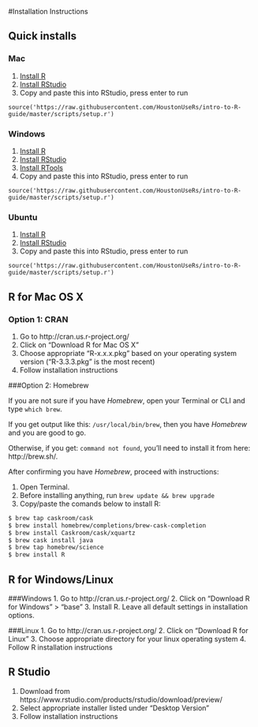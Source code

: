 #Installation Instructions

## Quick installs

### Mac

1. [Install R](https://cran.r-project.org/bin/macosx/R-3.3.3.pkg)
2. [Install RStudio](https://download1.rstudio.org/RStudio-1.0.136.dmg)
3. Copy and paste this into RStudio, press enter to run
```
source('https://raw.githubusercontent.com/HoustonUseRs/intro-to-R-guide/master/scripts/setup.r')
```

### Windows

1. [Install R](https://cran.r-project.org/bin/windows/base/R-3.3.3-win.exe)
2. [Install RStudio](https://download1.rstudio.org/RStudio-1.0.136.exe)
3. [Install RTools](https://cran.r-project.org/bin/windows/Rtools/Rtools34.exe)
4. Copy and paste this into RStudio, press enter to run
```
source('https://raw.githubusercontent.com/HoustonUseRs/intro-to-R-guide/master/scripts/setup.r')
```

### Ubuntu

1. [Install R](https://cran.r-project.org/bin/linux/ubuntu/README.html)
2. [Install RStudio](https://download1.rstudio.org/rstudio-1.0.136-amd64.deb)
3. Copy and paste this into RStudio, press enter to run
```
source('https://raw.githubusercontent.com/HoustonUseRs/intro-to-R-guide/master/scripts/setup.r')
```

## R for Mac OS X

### Option 1: CRAN

1. Go to http://cran.us.r-project.org/
2. Click on "Download R for Mac OS X"
3. Choose appropriate "R-x.x.x.pkg" based on your operating system version
("R-3.3.3.pkg" is the most recent)
4. Follow installation instructions

###Option 2: Homebrew


If you are not sure if you have *Homebrew*, open your Terminal or CLI and type `which brew`.

If you get output like this: `/usr/local/bin/brew`, then you have *Homebrew* and you are good to go.

Otherwise, if you get:  `command not found`, you'll need to install it from here: http://brew.sh/.

After confirming you have *Homebrew*, proceed with instructions:

1. Open Terminal.
2. Before installing anything, run `brew update && brew upgrade`
3. Copy/paste the comands below to install R:
```bash
$ brew tap caskroom/cask
$ brew install homebrew/completions/brew-cask-completion
$ brew install Caskroom/cask/xquartz
$ brew cask install java
$ brew tap homebrew/science
$ brew install R
```

## R for Windows/Linux
###Windows
1. Go to http://cran.us.r-project.org/
2. Click on "Download R for Windows" > "base"
3. Install R. Leave all default settings in installation options.

###Linux
1. Go to http://cran.us.r-project.org/
2. Click on "Download R for Linux"
3. Choose appropriate directory for your linux operating system
4. Follow R installation instructions

## R Studio
1. Download from https://www.rstudio.com/products/rstudio/download/preview/
2. Select appropriate installer listed under "Desktop Version"
3. Follow installation instructions
